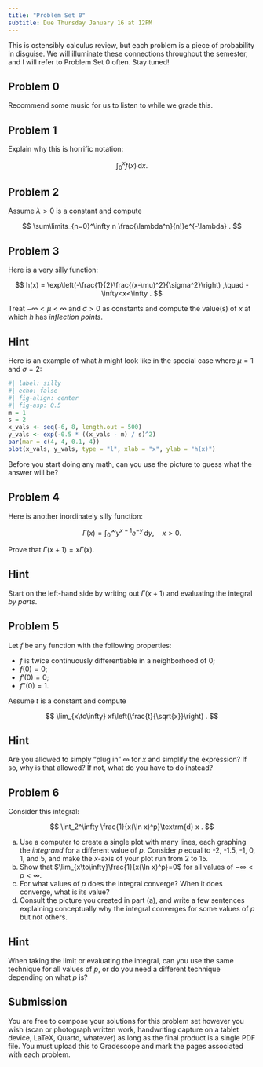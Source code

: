 ```yaml
---
title: "Problem Set 0"
subtitle: Due Thursday January 16 at 12PM
---
```


This is ostensibly calculus review, but each problem is a piece of probability in disguise. We will illuminate these connections throughout the semester, and I will refer to Problem Set 0 often. Stay tuned!

## Problem 0

Recommend some music for us to listen to while we grade this.

## Problem 1

Explain why this is horrific notation:

$$
    \int_0^x f(x)\,\textrm{d} x.
$$

## Problem 2

Assume $\lambda>0$ is a constant and compute

$$
    \sum\limits_{n=0}^\infty n \frac{\lambda^n}{n!}e^{-\lambda}
    .
$$

## Problem 3

Here is a very silly function:

$$
    h(x)
    =
    \exp\left(-\frac{1}{2}\frac{(x-\mu)^2}{\sigma^2}\right)
    ,\quad 
    -\infty<x<\infty
    .
$$

Treat $-\infty<\mu<\infty$ and $\sigma>0$ as constants and compute the value(s) of $x$ at which $h$ has *inflection points*.

::: {.callout-tip collapse="true"}
## Hint

Here is an example of what $h$ might look like in the special case where $\mu = 1$ and $\sigma=2$:

```r
#| label: silly
#| echo: false
#| fig-align: center
#| fig-asp: 0.5
m = 1
s = 2
x_vals <- seq(-6, 8, length.out = 500)
y_vals <- exp(-0.5 * ((x_vals - m) / s)^2)
par(mar = c(4, 4, 0.1, 4))
plot(x_vals, y_vals, type = "l", xlab = "x", ylab = "h(x)")
```

Before you start doing any math, can you use the picture to guess what the answer will be?
:::

## Problem 4

Here is another inordinately silly function:

$$
\Gamma(x)=\int_0^\infty y^{x-1}e^{-y}\,\textrm{d} y,\quad x>0.
$$

Prove that $\Gamma(x+1)=x\Gamma(x)$.

::: {.callout-tip collapse="true"}
## Hint

Start on the left-hand side by writing out $\Gamma(x+1)$ and evaluating the integral *by parts*.
:::

## Problem 5

Let $f$ be any function with the following properties:

-   $f$ is twice continuously differentiable in a neighborhood of 0;
-   $f(0) = 0$;
-   $f'(0) = 0$;
-   $f''(0) = 1$.

Assume $t$ is a constant and compute

$$
    \lim_{x\to\infty} xf\left(\frac{t}{\sqrt{x}}\right)
    .
$$

::: {.callout-tip collapse="true"}
## Hint

Are you allowed to simply "plug in" $\infty$ for $x$ and simplify the expression? If so, why is that allowed? If not, what do you have to do instead?
:::

## Problem 6

Consider this integral:

$$
    \int_2^\infty 
    \frac{1}{x(\ln x)^p}\textrm{d} x
    .
$$

a.  Use a computer to create a single plot with many lines, each graphing the *integrand* for a different value of $p$. Consider $p$ equal to -2, -1.5, -1, 0, 1, and 5, and make the $x$-axis of your plot run from 2 to 15.
b.  Show that $\lim_{x\to\infty}\frac{1}{x(\ln x)^p}=0$ for all values of $-\infty<p<\infty$.
c.  For what values of $p$ does the integral converge? When it does converge, what is its value?
d.  Consult the picture you created in part (a), and write a few sentences explaining conceptually why the integral converges for some values of $p$ but not others.

::: {.callout-tip collapse="true"}
## Hint

When taking the limit or evaluating the integral, can you use the same technique for all values of $p$, or do you need a different technique depending on what $p$ is?
:::

## Submission

You are free to compose your solutions for this problem set however you wish (scan or photograph written work, handwriting capture on a tablet device, LaTeX, Quarto, whatever) as long as the final product is a single PDF file. You must upload this to Gradescope and mark the pages associated with each problem.

